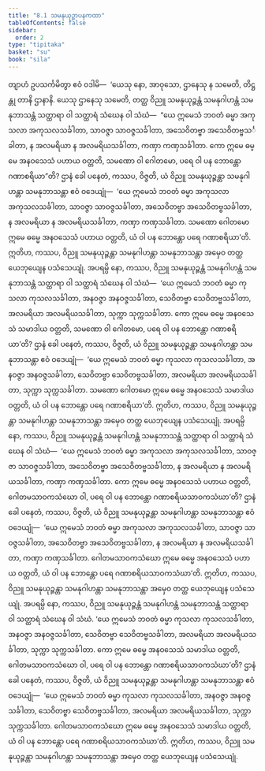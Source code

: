 ```yaml
---
title: "8.1 သမနုယုဉ္ဇာပနကထာ"
tableOfContents: false
sidebar:
  order: 2
type: "tipitaka"
basket: "su"
book: "sila"
---
```



<DynamicBreadcrumb />

<Division number="385" book="sila" e="ch" v="6" p="154">

<Paragraph number="635" book="sila">
တျာဟံ ဥပသင်္ကမိတွာ ဧဝံ ဝဒါမိ—  ‘ယေသု နော, အာဝုသော, ဌာနေသု န သမေတိ, တိဋ္ဌန္တု တာနိ ဌာနာနိ. ယေသု ဌာနေသု သမေတိ, တတ္ထ ဝိညူ သမနုယုဉ္ဇန္တံ သမနုဂါဟန္တံ သမနုဘာသန္တံ သတ္ထာရာ ဝါ သတ္ထာရံ သံဃေန ဝါ သံဃံ—  “ယေ ဣမေသံ ဘဝတံ ဓမ္မာ အကုသလာ အကုသလသင်္ခါတာ, သာဝဇ္ဇာ သာဝဇ္ဇသင်္ခါတာ, အသေဝိတဗ္ဗာ အသေဝိတဗ္ဗသင်္ခါတာ, န အလမရိယာ န အလမရိယသင်္ခါတာ, ကဏှာ ကဏှသင်္ခါတာ. ကော ဣမေ ဓမ္မေ အနဝသေသံ ပဟာယ ဝတ္တတိ, သမဏော ဝါ ဂေါတမော, ပရေ ဝါ ပန ဘောန္တော ဂဏာစရိယာ”တိ?
</Paragraph>

</Division>
<Division number="386" book="sila" e="ch" v="6" p="154">

<Paragraph number="636" book="sila">
ဌာနံ ခေါ ပနေတံ, ကဿပ, ဝိဇ္ဇတိ, ယံ ဝိညူ သမနုယုဉ္ဇန္တာ သမနုဂါဟန္တာ သမနုဘာသန္တာ ဧဝံ ဝဒေယျုံ—  ‘ယေ ဣမေသံ ဘဝတံ ဓမ္မာ အကုသလာ အကုသလသင်္ခါတာ, သာဝဇ္ဇာ သာဝဇ္ဇသင်္ခါတာ, အသေဝိတဗ္ဗာ အသေဝိတဗ္ဗသင်္ခါတာ, န အလမရိယာ န အလမရိယသင်္ခါတာ, ကဏှာ ကဏှသင်္ခါတာ. သမဏော ဂေါတမော ဣမေ ဓမ္မေ အနဝသေသံ ပဟာယ ဝတ္တတိ, ယံ ဝါ ပန ဘောန္တော ပရေ ဂဏာစရိယာ’တိ. ဣတိဟ, ကဿပ, ဝိညူ သမနုယုဉ္ဇန္တာ သမနုဂါဟန္တာ သမနုဘာသန္တာ အမှေဝ တတ္ထ ယေဘုယျေန ပသံသေယျုံ.
</Paragraph>

</Division>
<Division number="387" book="sila" e="ch" v="6" p="155">

<Paragraph number="637" book="sila">
အပရမ္ပိ နော, ကဿပ, ဝိညူ သမနုယုဉ္ဇန္တံ သမနုဂါဟန္တံ သမနုဘာသန္တံ သတ္ထာရာ ဝါ သတ္ထာရံ သံဃေန ဝါ သံဃံ—  ‘ယေ ဣမေသံ ဘဝတံ ဓမ္မာ ကုသလာ ကုသလသင်္ခါတာ, အနဝဇ္ဇာ အနဝဇ္ဇသင်္ခါတာ, သေဝိတဗ္ဗာ သေဝိတဗ္ဗသင်္ခါတာ, အလမရိယာ အလမရိယသင်္ခါတာ, သုက္ကာ သုက္ကသင်္ခါတာ. ကော ဣမေ ဓမ္မေ အနဝသေသံ သမာဒါယ ဝတ္တတိ, သမဏော ဝါ ဂေါတမော, ပရေ ဝါ ပန ဘောန္တော ဂဏာစရိယာ’တိ?
</Paragraph>

</Division>
<Division number="388" book="sila" e="ch" v="6" p="155">

<Paragraph number="638" book="sila">
ဌာနံ ခေါ ပနေတံ, ကဿပ, ဝိဇ္ဇတိ, ယံ ဝိညူ သမနုယုဉ္ဇန္တာ သမနုဂါဟန္တာ သမနုဘာသန္တာ ဧဝံ ဝဒေယျုံ—  ‘ယေ ဣမေသံ ဘဝတံ ဓမ္မာ ကုသလာ ကုသလသင်္ခါတာ, အနဝဇ္ဇာ အနဝဇ္ဇသင်္ခါတာ, သေဝိတဗ္ဗာ သေဝိတဗ္ဗသင်္ခါတာ, အလမရိယာ အလမရိယသင်္ခါတာ, သုက္ကာ သုက္ကသင်္ခါတာ. သမဏော ဂေါတမော ဣမေ ဓမ္မေ အနဝသေသံ သမာဒါယ ဝတ္တတိ, ယံ ဝါ ပန ဘောန္တော ပရေ ဂဏာစရိယာ’တိ. ဣတိဟ, ကဿပ, ဝိညူ သမနုယုဉ္ဇန္တာ သမနုဂါဟန္တာ သမနုဘာသန္တာ အမှေဝ တတ္ထ ယေဘုယျေန ပသံသေယျုံ.
</Paragraph>

</Division>
<Division number="389" book="sila" e="ch" v="6" p="155">

<Paragraph number="639" book="sila">
အပရမ္ပိ နော, ကဿပ, ဝိညူ သမနုယုဉ္ဇန္တံ သမနုဂါဟန္တံ သမနုဘာသန္တံ သတ္ထာရာ ဝါ သတ္ထာရံ သံဃေန ဝါ သံဃံ—  ‘ယေ ဣမေသံ ဘဝတံ ဓမ္မာ အကုသလာ အကုသလသင်္ခါတာ, သာဝဇ္ဇာ သာဝဇ္ဇသင်္ခါတာ, အသေဝိတဗ္ဗာ အသေဝိတဗ္ဗသင်္ခါတာ, န အလမရိယာ န အလမရိယသင်္ခါတာ, ကဏှာ ကဏှသင်္ခါတာ. ကော ဣမေ ဓမ္မေ အနဝသေသံ ပဟာယ ဝတ္တတိ, ဂေါတမသာဝကသံဃော ဝါ, ပရေ ဝါ ပန ဘောန္တော ဂဏာစရိယသာဝကသံဃာ’တိ?
</Paragraph>

</Division>
<Division number="390" book="sila" e="ch" v="6" p="155">

<Paragraph number="640" book="sila">
ဌာနံ ခေါ ပနေတံ, ကဿပ, ဝိဇ္ဇတိ, ယံ ဝိညူ သမနုယုဉ္ဇန္တာ သမနုဂါဟန္တာ သမနုဘာသန္တာ ဧဝံ ဝဒေယျုံ—  ‘ယေ ဣမေသံ ဘဝတံ ဓမ္မာ အကုသလာ အကုသလသင်္ခါတာ, သာဝဇ္ဇာ သာဝဇ္ဇသင်္ခါတာ, အသေဝိတဗ္ဗာ အသေဝိတဗ္ဗသင်္ခါတာ, န အလမရိယာ န အလမရိယသင်္ခါတာ, ကဏှာ ကဏှသင်္ခါတာ. ဂေါတမသာဝကသံဃော ဣမေ ဓမ္မေ အနဝသေသံ ပဟာယ ဝတ္တတိ, ယံ ဝါ ပန ဘောန္တော ပရေ ဂဏာစရိယသာဝကသံဃာ’တိ. ဣတိဟ, ကဿပ, ဝိညူ သမနုယုဉ္ဇန္တာ သမနုဂါဟန္တာ သမနုဘာသန္တာ အမှေဝ တတ္ထ ယေဘုယျေန ပသံသေယျုံ.
</Paragraph>

</Division>
<Division number="391" book="sila" e="ch" v="6" p="156">

<Paragraph number="641" book="sila">
အပရမ္ပိ နော, ကဿပ, ဝိညူ သမနုယုဉ္ဇန္တံ သမနုဂါဟန္တံ သမနုဘာသန္တံ သတ္ထာရာ ဝါ သတ္ထာရံ သံဃေန ဝါ သံဃံ. ‘ယေ ဣမေသံ ဘဝတံ ဓမ္မာ ကုသလာ ကုသလသင်္ခါတာ, အနဝဇ္ဇာ အနဝဇ္ဇသင်္ခါတာ, သေဝိတဗ္ဗာ သေဝိတဗ္ဗသင်္ခါတာ, အလမရိယာ အလမရိယသင်္ခါတာ, သုက္ကာ သုက္ကသင်္ခါတာ. ကော ဣမေ ဓမ္မေ အနဝသေသံ သမာဒါယ ဝတ္တတိ, ဂေါတမသာဝကသံဃော ဝါ, ပရေ ဝါ ပန ဘောန္တော ဂဏာစရိယသာဝကသံဃာ’တိ?
</Paragraph>

</Division>
<Division number="392" book="sila" e="ch" v="6" p="156">

<Paragraph number="642" book="sila">
ဌာနံ ခေါ ပနေတံ, ကဿပ, ဝိဇ္ဇတိ, ယံ ဝိညူ သမနုယုဉ္ဇန္တာ သမနုဂါဟန္တာ သမနုဘာသန္တာ ဧဝံ ဝဒေယျုံ—  ‘ယေ ဣမေသံ ဘဝတံ ဓမ္မာ ကုသလာ ကုသလသင်္ခါတာ, အနဝဇ္ဇာ အနဝဇ္ဇသင်္ခါတာ, သေဝိတဗ္ဗာ သေဝိတဗ္ဗသင်္ခါတာ, အလမရိယာ အလမရိယသင်္ခါတာ, သုက္ကာ သုက္ကသင်္ခါတာ. ဂေါတမသာဝကသံဃော ဣမေ ဓမ္မေ အနဝသေသံ သမာဒါယ ဝတ္တတိ, ယံ ဝါ ပန ဘောန္တော ပရေ ဂဏာစရိယသာဝကသံဃာ’တိ. ဣတိဟ, ကဿပ, ဝိညူ သမနုယုဉ္ဇန္တာ သမနုဂါဟန္တာ သမနုဘာသန္တာ အမှေဝ တတ္ထ ယေဘုယျေန ပသံသေယျုံ.
</Paragraph>
</Division>